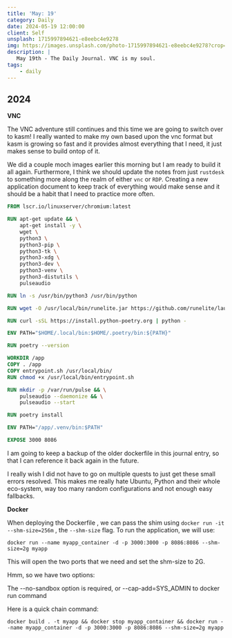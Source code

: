```yaml
---
title: 'May: 19'
category: Daily
date: 2024-05-19 12:00:00
client: Self
unsplash: 1715997894621-e8eebc4e9278
img: https://images.unsplash.com/photo-1715997894621-e8eebc4e9278?crop=entropy&cs=srgb&fm=jpg&ixid=MnwzNjM5Nzd8MHwxfHJhbmRvbXx8fHx8fHx8fDE2ODE3NDg2ODY&ixlib=rb-4.0.3&q=85
description: |
   May 19th - The Daily Journal. VNC is my soul.
tags:
    - daily
---
```


## 2024

**VNC**

The VNC adventure still continues and this time we are going to switch over to kasm!
I really wanted to make my own based upon the vnc format but kasm is growing so fast and it provides almost everything that I need, it just makes sense to build ontop of it.

We did a couple moch images earlier this morning but I am ready to build it all again.
Furthermore, I think we should update the notes from just `rustdesk` to something more along the realm of either `vnc` or `RDP`. 
Creating a new application document to keep track of everything would make sense and it should be a habit that I need to practice more often.

```Dockerfile
FROM lscr.io/linuxserver/chromium:latest

RUN apt-get update && \
    apt-get install -y \
    wget \
    python3 \
    python3-pip \
    python3-tk \
    python3-xdg \
    python3-dev \
    python3-venv \
    python3-distutils \
    pulseaudio

RUN ln -s /usr/bin/python3 /usr/bin/python

RUN wget -O /usr/local/bin/runelite.jar https://github.com/runelite/launcher/releases/download/2.7.1/RuneLite.jar

RUN curl -sSL https://install.python-poetry.org | python -

ENV PATH="$HOME/.local/bin:$HOME/.poetry/bin:${PATH}"

RUN poetry --version

WORKDIR /app
COPY . /app
COPY entrypoint.sh /usr/local/bin/
RUN chmod +x /usr/local/bin/entrypoint.sh

RUN mkdir -p /var/run/pulse && \
    pulseaudio --daemonize && \
    pulseaudio --start

RUN poetry install

ENV PATH="/app/.venv/bin:$PATH"

EXPOSE 3000 8086

```

I am going to keep a backup of the older dockerfile in this journal entry, so that I can reference it back again in the future. 

I really wish I did not have to go on multiple quests to just get these small errors resolved.
This makes me really hate Ubuntu, Python and their whole eco-system, way too many random configurations and not enough easy fallbacks.

**Docker**

When deploying the Dockerfile , we can pass the shim using `docker run -it --shm-size=256m` , the `--shm-size` flag.
To run the application, we will use: 

```shell 
docker run --name myapp_container -d -p 3000:3000 -p 8086:8086 --shm-size=2g myapp
```

This will open the two ports that we need and set the shm-size to 2G. 

Hmm, so we have two options:

The --no-sandbox option is required, or --cap-add=SYS_ADMIN to docker run command

Here is a quick chain command:

```shell
docker build . -t myapp && docker stop myapp_container && docker run --name myapp_container -d -p 3000:3000 -p 8086:8086 --shm-size=2g myapp
```